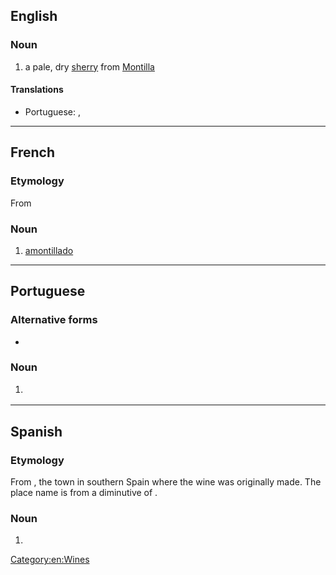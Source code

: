 ==English==

===Noun===
{{wikipedia}}
{{en-noun}}

# a pale, dry [[sherry]] from [[Montilla]]

====Translations====
{{trans-top}}
* Portuguese: {{t|pt|amontillado|m}}, {{t|pt|amontilhado|m}}
{{trans-mid}}
{{trans-bottom}}

[[Category:en:Wines]]

----

==French==

===Etymology===
From {{etyl|es|fr}}

===Noun===
{{fr-noun|m}}

# [[#English|amontillado]]

----

==Portuguese==

===Alternative forms===
* {{l|pt|amontilhado}}

===Noun===
{{pt-noun|m}}

# {{l|en|amontillado}} {{gloss|a type of Spanish wine}}

{{topics|pt|Wines}}

----

==Spanish==

===Etymology===
From {{w|Montilla}}, the town in southern Spain where the wine was originally made. The place name is from a diminutive of {{m|es|montaña}}.
===Noun===
{{es-noun|m}}

# {{l|en|amontillado}}

{{topics|es|Wines}}